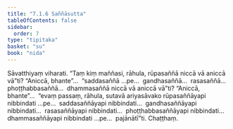 ```yaml
---
title: "7.1.6 Saññāsutta"
tableOfContents: false
sidebar:
  order: 7
type: "tipitaka"
basket: "su"
book: "nida"
---
```



<DynamicBreadcrumb />

<Division number="193" book="nida">

<Paragraph number="1124" book="nida">
Sāvatthiyaṃ viharati. “Taṃ kiṃ maññasi, rāhula, rūpasaññā niccā vā aniccā vā”ti? “Aniccā, bhante”…  “saddasaññā …pe…  gandhasaññā…  rasasaññā…  phoṭṭhabbasaññā…  dhammasaññā niccā vā aniccā vā”ti? “Aniccā, bhante”…  “evaṃ passaṃ, rāhula, sutavā ariyasāvako rūpasaññāyapi nibbindati …pe…  saddasaññāyapi nibbindati…  gandhasaññāyapi nibbindati…  rasasaññāyapi nibbindati…  phoṭṭhabbasaññāyapi nibbindati…  dhammasaññāyapi nibbindati …pe…  pajānātī”ti.

</Paragraph>
</Division>

<Paragraph number="1125" type="center" book="nida">
Chaṭṭhaṃ.
</Paragraph>